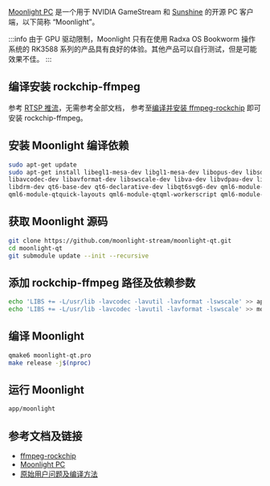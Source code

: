[Moonlight PC](https://moonlight-stream.org) 是一个用于 NVIDIA GameStream 和
[Sunshine](https://github.com/LizardByte/Sunshine) 的开源 PC 客户端，以下简称 “Moonlight”。

:::info
由于 GPU 驱动限制，Moonlight 只有在使用 Radxa OS Bookworm 操作系统的 RK3588
系列的产品具有良好的体验。其他产品可以自行测试，但是可能效果不佳。
:::

## 编译安装 rockchip-ffmpeg

参考 [RTSP 推流](rtsp?target=ffmpeg)，无需参考全部文档，
参考至[编译并安装 ffmpeg-rockchip](rtsp?target=ffmpeg#编译并安装-ffmpeg-rockchip)
即可安装 rockchip-ffmpeg。

## 安装 Moonlight 编译依赖

```bash
sudo apt-get update
sudo apt-get install libegl1-mesa-dev libgl1-mesa-dev libopus-dev libsdl2-dev libsdl2-ttf-dev libssl-dev \
libavcodec-dev libavformat-dev libswscale-dev libva-dev libvdpau-dev libxkbcommon-dev wayland-protocols \
libdrm-dev qt6-base-dev qt6-declarative-dev libqt6svg6-dev qml6-module-qtquick-controls qml6-module-qtquick-templates \
qml6-module-qtquick-layouts qml6-module-qtqml-workerscript qml6-module-qtquick-window qml6-module-qtquick
```

## 获取 Moonlight 源码

```bash
git clone https://github.com/moonlight-stream/moonlight-qt.git
cd moonlight-qt
git submodule update --init --recursive
```

## 添加 rockchip-ffmpeg 路径及依赖参数

```bash
echo 'LIBS += -L/usr/lib -lavcodec -lavutil -lavformat -lswscale' >> app/app.pro
echo 'LIBS += -L/usr/lib -lavcodec -lavutil -lavformat -lswscale' >> moonlight-qt.pro
```

## 编译 Moonlight

```bash
qmake6 moonlight-qt.pro
make release -j$(nproc)
```

## 运行 Moonlight

```bash
app/moonlight
```

## 参考文档及链接

- [ffmpeg-rockchip](https://github.com/nyanmisaka/ffmpeg-rockchip/wiki)
- [Moonlight PC](https://github.com/moonlight-stream/moonlight-qt)
- [原始用户问题及编译方法](https://github.com/radxa-build/rock-5b/issues/26#issuecomment-2539197643)
